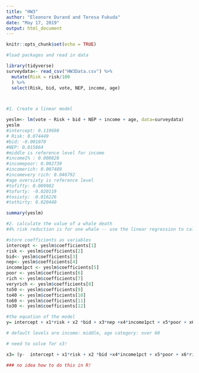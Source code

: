```yaml
---
title: "HW3"
author: "Eleonore Durand and Teresa Fukuda"
date: "May 17, 2019"
output: html_document
---
```


```r
knitr::opts_chunk$set(echo = TRUE)
```

```r
#load packages and read in data

library(tidyverse)
surveydata<- read_csv("HW3Data.csv") %>% 
  mutate(Risk = risk/100
  ) %>% 
  select(Risk, bid, vote, NEP, income, age)




```

```r
#1. Create a linear model

yeslm<- lm(vote ~ Risk + bid + NEP + income + age, data=surveydata)
yeslm
#intercept: 0.119698
# Risk: 0.074449
#bid: -0.001070
#NEP: 0.015864
#middle is reference level for income 
#income1% : 0.008828
#incomepoor: 0.002739
#incomerich: 0.007489
#incomevery rich: 0.046792
#age oversixty is reference level
#tofifty: 0.009982
#toforty: -0.020119
#tosixty: -0.016226 
#tothirty: 0.020440

summary(yeslm)


```

```r
#2. calculate the value of a whale death
#4% risk reduction is for one whale -- use the linear regression to calculate the change in predicted bidi when risk is reduced by 4% (the model is linear so can take this from any two points on the model, all else the same?)

#store coefficients as variables
intercept <- yeslm$coefficients[1]
risk <- yeslm$coefficients[2]
bid<- yeslm$coefficients[3]
nep<- yeslm$coefficients[4]
income1pct <- yeslm$coefficients[5]
poor <- yeslm$coefficients[6]
rich <- yeslm$coefficients[7]
veryrich <- yeslm$coefficients[8]
to50 <- yeslm$coefficients[9]
to40 <- yeslm$coefficients[10]
to60 <- yeslm$coefficients[11]
to30 <- yeslm$coefficients[12]

#the equation of the model
y= intercept + x1*risk + x2 *bid + x3*nep +x4*income1pct + x5*poor + x6*rich + x7* veryrich + x6*to50 +x7*to40 +x8*to60 +x9*to30

# default levels are income: middle, age category: over 60

# need to solve for x3!

x3= (y-  intercept + x1*risk + x2 *bid +x4*income1pct + x5*poor + x6*rich + x7* veryrich + x6*to50 +x7*to40 +x8*to60 +x9*to30)/nep

### no idea how to do this in R!

```

